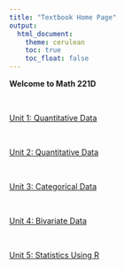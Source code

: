 ```yaml
---
title: "Textbook Home Page"
output: 
  html_document:
    theme: cerulean
    toc: true
    toc_float: false
---
```


<script type="text/javascript">
 function showhide(id) {
    var e = document.getElementById(id);
    e.style.display = (e.style.display == 'block') ? 'none' : 'block';
 }
</script>

**Welcome to Math 221D**

<!--
Use the menus along the top, or the links in the table below to navigate to the desired lesson. Links to the [Math 221 Statistics Toolbox](./Data/Math221StatisticsToolbox.xltx) and data files used in the book can also be found at the "Data" link on the far right of the header above.
-->

<br/>

<div class="mboxfull">
<a href="javascript:showhide('Unit1')"><div class="mbox usermessage">Unit 1: Quantitative Data</div></a>

<div id="Unit1" style="display:none;">

<table class="tmain">
<tr>
<td><p>[Lesson 1: (On Campus) Course Intro & Probability](Lesson01_Campus.html) <a href="javascript:showhide('lesson01_Campus_Outcomes')"><span style="font-size:8pt;float:right;">Show Outcomes</span></a>
<div id="lesson01_Campus_Outcomes" style="display:none;">
By the end of this lesson, you should be able to:

- Understand and explain the course policies
- Access course resources (course outline, lesson schedule, preparation activities, reading quizzes, homework assignments, assessments, Zoom, etc.)
- Communicate with your instructor
- Obtain access to a spreadsheet program (Microsoft Excel)
- Discuss ways in which you will apply gospel principles to your work in this class
</div>
</p></td>
</tr>
<!--
<tr>
<td><p>[Lesson 1: (Online) Course Intro & Probability](Lesson01.html) <a href="javascript:showhide('lesson01_Online_Outcomes')"><span style="font-size:8pt;float:right;">Show Outcomes</span></a>
<div id="lesson01_Online_Outcomes" style="display:none;">
By the end of this lesson, you should be able to:

* Understand and explain the course policies
* Access course resources (course outline, lesson schedule, preparation activities, reading quizzes, homework assignments, assessments, Zoom, etc.)
* Communicate with your instructor
* Obtain access to a spreadsheet program (Microsoft Excel)
* Discuss ways in which you will apply gospel principles to your work in this class
* State and apply the three rules of probability.
</div>
</p></td>
</tr>
-->
<tr class="alt">
<td><p>[Lesson 2: The Statistical Process & Design of Studies](Lesson02.html) <a href="javascript:showhide('lesson02_Outcomes')"><span style="font-size:8pt;float:right;">Show Outcomes</span></a>
<div id="lesson02_Outcomes" style="display:none;">
By the end of this lesson, you should be able to:

* State the five steps of the Statistical Process
* Distinguish between an observational study and an experiment.
* Distinguish between a population and a sample.
* Distinguish between a categorical and a quantitative variable.
* Distinguish and give an example of each of the following sampling schemes:
  + Simple random sampling
  + Systematic sampling
  + Cluster sampling
  + Stratified sampling
  + Convenience sampling
* Explain the significance of using a random sample.
</div>
</p></td>
</tr>
<tr>
<td><p>[Lesson 3: Describing Quantitative Data (Shape & Center)](Lesson03.html) <a href="javascript:showhide('lesson03_Outcomes')"><span style="font-size:8pt;float:right;">Show Outcomes</span></a>
<div id="lesson03_Outcomes" style="display:none;">

By the end of this lesson, you should be able to:

* Determine the shape of a distribution using a histogram.
* Interpret the mean, median, and mode for quantitative data.
* Apply the Excel functions AVERAGE, MEDIAN, and MODE when working with quantitative data in Excel.
* Determine the location of the mean relative to the median of left-skewed, right-skewed, or bell-shaped distributions visually using a histogram.
* Interpret a histogram.  
* Distinguish between a parameter and a statistic.
</div>
</p></td>
</tr>
<tr class="alt">
<td><p>[Lesson 4: Describing Quantitative Data (Spread)](Lesson04.html) <a href="javascript:showhide('lesson04_Outcomes')"><span style="font-size:8pt;float:right;">Show Outcomes</span></a>
<div id="lesson04_Outcomes" style="display:none;">

By the end of this lesson, you should be able to:

* Approximate the standard deviation of a distribution visually from a bell-shaped histogram.
* Calculate the standard deviation from quantitative data using Excel.
* Interpret the standard deviation for symmetric distributions. 
* Properly apply the Excel functions STDEV.S, PERCENTILE.INC, QUARTILE.INC, MIN, and MAX to quantitative data.
* Interpret the five-number summary for quantitative data.
* Create a box-plot from quantitative data using Excel. 
* Determine the five-number summary visually from a box plot. * Explain the relationship between probabilities, percentiles, and percentages.

</div>
</p></td>
</tr>
<tr>
<td><p>[Lesson 5: Normal Distributions](Lesson05.html) <a href="javascript:showhide('lesson05_Outcomes')"><span style="font-size:8pt;float:right;">Show Outcomes</span></a>
<div id="lesson05_Outcomes" style="display:none;">

By the end of this lesson, you should be able to:

* State the properties of a normal density curve.
* Calculate the z-score of an individual observation, given the mean and standard deviation.
* Interpret a z-score.
* Calculate probability as area under a normal density curve.
* Calculate a percentile using the normal distribution.

</div>
</p></td>
</tr>
<tr class="alt">
<td><p>[Lesson 6: Distribution of Sample Means & The Central Limit Theorem](Lesson06.html) <a href="javascript:showhide('lesson06_Outcomes')"><span style="font-size:8pt;float:right;">Show Outcomes</span></a>
<div id="lesson06_Outcomes" style="display:none;">

By the end of this lesson, you should be able to:

*  Explain how a sampling distribution is created.
*  Determine the mean, standard deviation and shape of a distribution of sample means.
*  State and apply the Central Limit Theorem and the Law of Large Numbers.

</div>
</p></td>
</tr>
<tr>
<td><p>[Lesson 7: Calculating Probabilities involving the Sample Mean](Lesson07.html) <a href="javascript:showhide('lesson07_Outcomes')"><span style="font-size:8pt;float:right;">Show Outcomes</span></a>
<div id="lesson07_Outcomes" style="display:none;">

By the end of this lesson, you should be able to:

*  Calculate probabilities using a distribution of sample means.

</div>
</p></td>
</tr>
<tr class="alt">
<td><p>[Lesson 8: Review for Exam 1](Lesson08.html) <a href="javascript:showhide('lesson08_Outcomes')"><span style="font-size:8pt;float:right;">Show Outcomes</span></a>
<div id="lesson08_Outcomes" style="display:none;">

Unit 1 Review. The expectation on the Unit 1 Exam is that you should be able to do the following:

- Distinguish between a categorical and a quantitative variable.
- Distinguish between an observational study and an experiment.
- Distinguish between a population and a sample.
- Distinguish between a parameter and a statistic.
- Distinguish and give an example of each of the following sampling schemes:

  + Simple random sampling
  + Systematic sampling
  + Cluster sampling
  + Stratified sampling
  + Convenience sampling

- Explain the significance of using a random sample.
- Determine the shape of a distribution using a histogram and/or boxplot.
- Determine the centers of a given histogram and/or boxplot. 
- Identify the mean, median and standard deviation in skewed or normal histograms.
- Calculate the mean, median and standard deviation from quantitative data.
- Calculate a percentile from a quantitative data set.
- Calculate a five-number summary from quantitative data with Excel, or by hand.
- Create a histogram and a boxplot from quantitative data. 
- State and apply the three axioms of probability.
- State the properties of a normal density curve.
- Calculate the z-score of an individual observation, given the mean and standard deviation.
- Interpret a z-score.
- Calculate probability as area under a normal density curve.
- Assess normality using a histogram.
- Explain how a sampling distribution is created.
- Determine the mean, standard deviation, and shape of a distribution of sample means.
- State and apply the Central Limit Theorem and the Law of Large numbers.
- Calculate probabilities using a distribution of sample means.
</div>
</p></td>
</tr>
</table>

</div>
</div>

<br/>

<div class="mboxfull">
<a href="javascript:showhide('Unit2')"><div class="mbox usermessage">Unit 2: Quantitative Data</div></a>

<div id="Unit2" style="display:none;">

<table class="tmain">
<tr>
<td><p>[Lesson 9: Hypothesis Test for One Mean (Sigma Known)](Lesson09.html) <a href="javascript:showhide('lesson09_Outcomes')"><span style="font-size:8pt;float:right;">Show Outcomes</span></a>
<div id="lesson09_Outcomes" style="display:none;">

By the end of this lesson, you should be able to:

- Conduct a Hypothesis Test for a single mean with σ known:
  + State the null and alternative hypothesis. 
  + Calculate the test-statistic and p-value of the hypothesis test.
  + Assess the statistical significance by comparing the p-value to the α-level.
  + Check the requirements for the hypothesis test.
  + Show the appropriate connections between the numerical and graphical summaries that support this hypothesis test. 
  + Draw a correct conclusion for the hypothesis test.
  + Interpret a Type I and II error.

</div>
</p></td>
</tr>
<tr class="alt">
<td><p>[Lesson 10: Confidence Interval for One Mean (Sigma Known)](Lesson10.html) <a href="javascript:showhide('lesson10_Outcomes')"><span style="font-size:8pt;float:right;">Show Outcomes</span></a>
<div id="lesson10_Outcomes" style="display:none;">

By the end of this lesson, you should be able to:

* Calculate and interpret a confidence interval for a population mean given a confidence level.
* Explain how the margin of error changes with the sample size and the level of confidence. 
* Identify a point estimate and margin of error for the confidence interval.
* Show the appropriate connections between the numerical and graphical summaries that support this confidence interval. 
* Check the requirements of the confidence interval.
* Calculate a desired sample size given a level of confidence and margin of error. 
</div>
</p></td>
</tr>
<tr>
<td><p>[Lesson 11: Inference for One Mean (Sigma Unknown)](Lesson11.html) <a href="javascript:showhide('lesson11_Outcomes')"><span style="font-size:8pt;float:right;">Show Outcomes</span></a>
<div id="lesson11_Outcomes" style="display:none;">

By the end of this lesson, you should be able to do the following with regards to confidence intervals and hypothesis testing.

**Regarding Confidence Intervals for a single mean with $\sigma$ unknown:**

* Calculate and interpret a confidence interval for a population mean given a confidence level.
* Identify a point estimate and margin of error for the confidence interval.
* Show the appropriate connections between the numerical and graphical summaries that support the confidence interval. 
* Check the requirements the confidence interval.
 
**Regarding Hypothesis Testing for a single mean with $\sigma$ unknown:**

* State the null and alternative hypothesis. 
* Calculate the test-statistic, degrees of freedom and p-value of the hypothesis test.
* Assess the statistical significance by comparing the p-value to the α-level.
* Check the requirements for the hypothesis test.
* Show the appropriate connections between the numerical and graphical summaries that support the hypothesis test. 
* Draw a correct conclusion for the hypothesis test.

</div>
</p></td>
</tr>
<tr class="alt">
<td><p>[Lesson 12: Inference for the Mean of Differences (Two Dependent Samples)](Lesson12.html) <a href="javascript:showhide('lesson12_Outcomes')"><span style="font-size:8pt;float:right;">Show Outcomes</span></a>
<div id="lesson12_Outcomes" style="display:none;">

By the end of this lesson, you should be able to do the following.

**Regarding Confidence Intervals for the mean of differences with dependent samples: **

- Calculate and interpret a confidence interval for the mean of differences given a confidence level.
- Identify a point estimate and margin of error for the confidence interval.
- Show the appropriate connections between the numerical and graphical summaries that support the   confidence interval.
- Check the requirements for the confidence interval.
  
**Regarding Hypothesis Testing for the mean of differences with dependent samples:**

  * State the null and alternative hypothesis. 
  * Calculate the test-statistic, degrees of freedom and p-value of the hypothesis test.
  * Assess the statistical significance by comparing the p-value to the α-level.
  * Check the requirements for the hypothesis test.
  * Show the appropriate connections between the numerical and graphical summaries that support the hypothesis test. 
  * Draw a correct conclusion for the hypothesis test.

</div>
</p></td>
</tr>
<tr>
<td><p>[Lesson 13: Inference for the Difference of Means (Two Independent Samples)](Lesson13.html) <a href="javascript:showhide('lesson13_Outcomes')"><span style="font-size:8pt;float:right;">Show Outcomes</span></a>
<div id="lesson13_Outcomes" style="display:none;">

</div>
</p></td>
</tr>
<tr class="alt">
<td><p>[Lesson 14: Inference using ANOVA (Several Independent Samples)](Lesson14.html) <a href="javascript:showhide('lesson14_Outcomes')"><span style="font-size:8pt;float:right;">Show Outcomes</span></a>
<div id="lesson14_Outcomes" style="display:none;">

</div>
</p></td>
</tr>
<tr>
<td><p>[Lesson 15: Review for Exam 2](Lesson15.html) <a href="javascript:showhide('lesson15_Outcomes')"><span style="font-size:8pt;float:right;">Show Outcomes</span></a>
<div id="lesson15_Outcomes" style="display:none;">

</div>
</p></td>
</tr>
</table>

</div>
</div>


<br/>

<div class="mboxfull">
<a href="javascript:showhide('Unit3')"><div class="mbox usermessage mw-customtoggle-Unit02">Unit 3: Categorical Data</div></a>

<div id="Unit3" style="display:none;">

<table class="tmain">
<tr>
<td><p>[Lesson 16: Describing Categorical Data: Proportions; Sampling Distribution of a Sample Proportion](Lesson16.html) <a href="javascript:showhide('lesson16_Outcomes')"><span style="font-size:8pt;float:right;">Show Outcomes</span></a>
<div id="lesson16_Outcomes" style="display:none;">

</div>
</p></td>
</tr>
<tr class="alt">
<td><p>[Lesson 17: Inference for One Proportion](Lesson17.html) <a href="javascript:showhide('lesson17_Outcomes')"><span style="font-size:8pt;float:right;">Show Outcomes</span></a>
<div id="lesson17_Outcomes" style="display:none;">

</div>
</p></td>
</tr>
<tr>
<td><p>[Lesson 18: Inference for Two Proportions](Lesson18.html) <a href="javascript:showhide('lesson18_Outcomes')"><span style="font-size:8pt;float:right;">Show Outcomes</span></a>
<div id="lesson18_Outcomes" style="display:none;">

</div>
</p></td>
</tr>
<tr class="alt">
<td><p>[Lesson 19: Inference for Independence of Categorical Data](Lesson19.html) <a href="javascript:showhide('lesson19_Outcomes')"><span style="font-size:8pt;float:right;">Show Outcomes</span></a>
<div id="lesson19_Outcomes" style="display:none;">

</div>
</p></td>
</tr>
<tr>
<td><p>[Lesson 20: Review for Exam 3](Lesson20.html) <a href="javascript:showhide('lesson20_Outcomes')"><span style="font-size:8pt;float:right;">Show Outcomes</span></a>
<div id="lesson20_Outcomes" style="display:none;">

</div>
</p></td>
</tr>
</table>

</div>
</div>


<br/>

<div class="mboxfull">
<a href="javascript:showhide('Unit4')"><div class="mbox usermessage mw-customtoggle-Unit02">Unit 4: Bivariate Data</div></a>

<div id="Unit4" style="display:none;">

<table class="tmain">
<tr>
<td><p>[Lesson 21: Describing Bivariate Data: Scatterplots, Correlation, & Covariance](Lesson21.html) <a href="javascript:showhide('lesson21_Outcomes')"><span style="font-size:8pt;float:right;">Show Outcomes</span></a>
<div id="lesson21_Outcomes" style="display:none;">

</div>
</p></td>
</tr>
<tr class="alt">
<td><p>[Lesson 22: Simple Linear Regression](Lesson22.html) <a href="javascript:showhide('lesson22_Outcomes')"><span style="font-size:8pt;float:right;">Show Outcomes</span></a>
<div id="lesson22_Outcomes" style="display:none;">

</div>
</p></td>
</tr>
<tr>
<td><p>[Lesson 23: Inference for Bivariate Data](Lesson23.html) <a href="javascript:showhide('lesson23_Outcomes')"><span style="font-size:8pt;float:right;">Show Outcomes</span></a>
<div id="lesson23_Outcomes" style="display:none;">

</div>
</p></td>
</tr>
<tr class="alt">
<td><p>[Lesson 24: Review for Exam 4](Lesson24.html) <a href="javascript:showhide('lesson24_Outcomes')"><span style="font-size:8pt;float:right;">Show Outcomes</span></a>
<div id="lesson24_Outcomes" style="display:none;">

</div>
</p></td>
</tr>
</table>

</div>
</div>


<br/>

<div class="mboxfull">
<a href="javascript:showhide('Unit5')"><div class="mbox usermessage mw-customtoggle-Unit02">Unit 5: Statistics Using R</div></a>

<div id="Unit5" style="display:none;">

<table class="tmain">
<tr>
<td><p>[Lesson 25: Introduction to R](Lesson25.html) <a href="javascript:showhide('lesson25_Outcomes')"><span style="font-size:8pt;float:right;">Show Outcomes</span></a>
<div id="lesson25_Outcomes" style="display:none;">
</div>
</p></td>
</tr>

<tr class="alt">
<td><p>[Lesson 26: Using R--Descriptive Statistics](Lesson26.html) <a href="javascript:showhide('lesson26_Outcomes')"><span style="font-size:8pt;float:right;">Show Outcomes</span></a>
<div id="lesson26_Outcomes" style="display:none;">
</div>
</p></td>
</tr>

<tr>
<td><p>[Lesson 27: Using R--Inference for One Mean and the Mean of Differences (Two Dependent Samples)](Lesson27.html) <a href="javascript:showhide('lesson27_Outcomes')"><span style="font-size:8pt;float:right;">Show Outcomes</span></a>
<div id="lesson27_Outcomes" style="display:none;">
</div>
</p></td>
</tr>

<tr class="alt">
<td><p>[Lesson 28: Using R--Inference for the Difference of Means (Two Independent Samples)](Lesson28.html) <a href="javascript:showhide('lesson28_Outcomes')"><span style="font-size:8pt;float:right;">Show Outcomes</span></a>
<div id="lesson28_Outcomes" style="display:none;">
</div>
</p></td>
</tr>

<tr>
<td><p>[Lesson 29: Using R--Inference using ANOVA (Several Independent Samples)](Lesson29.html) <a href="javascript:showhide('lesson29_Outcomes')"><span style="font-size:8pt;float:right;">Show Outcomes</span></a>
<div id="lesson29_Outcomes" style="display:none;">
</div>
</p></td>
</tr>

<tr class="alt">
<td><p>[Lesson 30: Using R--Inference for Independence of Categorical Data](Lesson30.html) <a href="javascript:showhide('lesson30_Outcomes')"><span style="font-size:8pt;float:right;">Show Outcomes</span></a>
<div id="lesson30_Outcomes" style="display:none;">
</div>
</p></td>
</tr>

<tr>
<td><p>[Lesson 31: Using R--Inference for Bivariate Data](Lesson31.html) <a href="javascript:showhide('lesson31_Outcomes')"><span style="font-size:8pt;float:right;">Show Outcomes</span></a>
<div id="lesson31_Outcomes" style="display:none;">
</div>
</p></td>
</tr>

<tr class="alt">
<td><p>[Lesson 32: Review for Exam 5](Lesson32.html) <a href="javascript:showhide('lesson32_Outcomes')"><span style="font-size:8pt;float:right;">Show Outcomes</span></a>
<div id="lesson32_Outcomes" style="display:none;">
</div>
</p></td>
</tr>

</table>

</div>
</div>